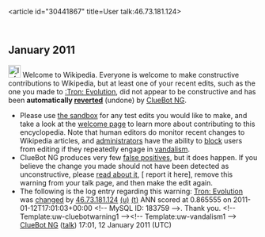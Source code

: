<article id="30441867" title=User talk:46.73.181.124>
	<talkpage id="30441867" title="User talk:46.73.181.124">


== January 2011 ==
[[Image:Information.svg|left|25px|alt=|link=]] Welcome to Wikipedia. Everyone is welcome to make constructive contributions to Wikipedia, but at least one of your recent edits, such as the one you made to [[:Tron: Evolution]], did not appear to be constructive and has been '''automatically [[Help:Reverting|reverted]]''' (undone) by [[User:ClueBot NG|ClueBot NG]]. 
* Please use [[Wikipedia:Sandbox|the sandbox]] for any test edits you would like to make, and take a look at the [[Wikipedia:Introduction|welcome page]] to learn more about contributing to this encyclopedia. Note that human editors do monitor recent changes to Wikipedia articles, and [[WP:ADMINS|administrators]] have the ability to [[WP:BLOCK|block]] users from editing if they repeatedly engage in [[WP:vandalism|vandalism]].
* ClueBot NG produces very few [[User:ClueBot NG#Information About False Positives|false positives]], but it does happen. If you believe the change you made should not have been detected as unconstructive, please [[User:ClueBot NG#Information About False Positives|read about it]], [{{User:ClueBot NG/Warnings/FPReport|183759}} report it here], remove this warning from your talk page, and then make the edit again. 
* The following is the log entry regarding this warning: [[Tron: Evolution]] was [http://en.wikipedia.org/w/index.php?title=Tron%3A+Evolution&amp;diff=407496786&amp;oldid=407341241 changed] by [[Special:Contributions/46.73.181.124|46.73.181.124]] [[User:46.73.181.124|(u)]] [[User talk:46.73.181.124|(t)]] ANN scored at 0.865555 on 2011-01-12T17:01:03+00:00 &lt;!-- MySQL ID: 183759 --&gt;. Thank you. &lt;!-- Template:uw-cluebotwarning1 --&gt;&lt;!-- Template:uw-vandalism1 --&gt; [[User:ClueBot NG|ClueBot NG]] ([[User talk:ClueBot NG|talk]]) 17:01, 12 January 2011 (UTC)
	</talkpage>
</article>